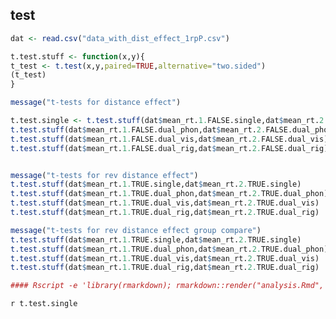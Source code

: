 
## test

 ```r

dat <- read.csv("data_with_dist_effect_1rpP.csv")

t.test.stuff <- function(x,y){
t_test <- t.test(x,y,paired=TRUE,alternative="two.sided")
(t_test)
}

message("t-tests for distance effect")

t.test.single <- t.test.stuff(dat$mean_rt.1.FALSE.single,dat$mean_rt.2.FALSE.single)
t.test.stuff(dat$mean_rt.1.FALSE.dual_phon,dat$mean_rt.2.FALSE.dual_phon)
t.test.stuff(dat$mean_rt.1.FALSE.dual_vis,dat$mean_rt.2.FALSE.dual_vis)
t.test.stuff(dat$mean_rt.1.FALSE.dual_rig,dat$mean_rt.2.FALSE.dual_rig)


message("t-tests for rev distance effect")
t.test.stuff(dat$mean_rt.1.TRUE.single,dat$mean_rt.2.TRUE.single)
t.test.stuff(dat$mean_rt.1.TRUE.dual_phon,dat$mean_rt.2.TRUE.dual_phon)
t.test.stuff(dat$mean_rt.1.TRUE.dual_vis,dat$mean_rt.2.TRUE.dual_vis)
t.test.stuff(dat$mean_rt.1.TRUE.dual_rig,dat$mean_rt.2.TRUE.dual_rig)

message("t-tests for rev distance effect group compare")
t.test.stuff(dat$mean_rt.1.TRUE.single,dat$mean_rt.2.TRUE.single)
t.test.stuff(dat$mean_rt.1.TRUE.dual_phon,dat$mean_rt.2.TRUE.dual_phon)
t.test.stuff(dat$mean_rt.1.TRUE.dual_vis,dat$mean_rt.2.TRUE.dual_vis)
t.test.stuff(dat$mean_rt.1.TRUE.dual_rig,dat$mean_rt.2.TRUE.dual_rig)

#### Rscript -e 'library(rmarkdown); rmarkdown::render("analysis.Rmd", "pdf_document",params = list(filename = "analysis.pdf"))'

```


`r t.test.single` 
